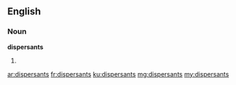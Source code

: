==English==

===Noun===
'''dispersants'''

# {{plural of|dispersant}}

[[ar:dispersants]]
[[fr:dispersants]]
[[ku:dispersants]]
[[mg:dispersants]]
[[my:dispersants]]